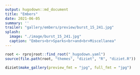 ```yaml
---
output: hugodown::md_document
title: "Embers"
date: 2021-06-05
summary: ''
trailer: "gallery/embers/preview/burst_15_241.jpg"
splash:
  image: "./image/burst_15_241.jpg"
  caption: "Embers<br>Sparks<br>and<br>Miscellanea"
---
```


```r
root <- rprojroot::find_root("_hugodown.yaml")
source(file.path(root, "themes", "diziet", "R", "diziet.R"))
```

```r
diziet$make_gallery(preview_fmt = "jpg", full_fmt = "jpg")
```

